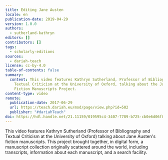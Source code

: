 ```yaml
---
title: Editing Jane Austen
locale: en
publication-date: 2019-04-29
version: 1.0.0
authors:
  - sutherland-kathryn
editors: []
contributors: []
tags:
  - scholarly-editions
sources:
  - dariah-teach
license: cc-by-4.0
table-of-contents: false
summary:
  content: This video features Kathryn Sutherland, Professor of Bibliography and
    Textual Criticism at the University of Oxford, talking about the Jane Austen
    Fiction Manuscripts Project.
content-type: video
remote:
  publication-date: 2017-06-29
  url: https://teach.dariah.eu/mod/page/view.php?id=502
  publisher: "#dariahTeach"
doi: https://hdl.handle.net/21.11159/019595c4-3407-7789-b725-cb0e6d06f0a3
---
```

This video features Kathryn Sutherland (Professor of Bibliography and Textual Criticism at the University of Oxford) talking about Jane Austen's fiction manuscripts. This project brought together, in digital form, a manuscript collection originally scattered around the world, including transcripts, information about each manuscript, and a search facility.

<VideoCard provider="youtube" id="IUJzctu1VXQ" title="DH in Practice" image="/assets/content/assets/en/resources/external/editing-jane-austen/kathryn-sutherland.jpg" subtitle="Editing Jane Austen" />
